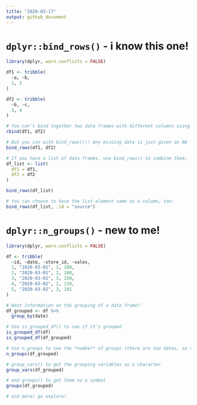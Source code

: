 ```yaml
---
title: "2020-03-17"
output: github_document
---
```


# `dplyr::bind_rows()` - i know this one!

```r
library(dplyr, warn.conflicts = FALSE)

df1 <- tribble(
  ~a, ~b,
  1, 2
)

df2 <- tribble(
  ~b, ~c,
  3, 4
)

# You can't bind together two data frames with different columns using rbind!!
rbind(df1, df2)

# But you can with bind_rows()!! Any missing data is just given an NA
bind_rows(df1, df2)

# If you have a list of data frames, use bind_rows() to combine them:
df_list <- list(
  df1 = df1,
  df2 = df2
)

bind_rows(df_list)

# You can choose to have the list element name as a column, too:
bind_rows(df_list, .id = "source")
```

# `dplyr::n_groups()` - new to me!

```r
library(dplyr, warn.conflicts = FALSE)

df <- tribble(
  ~id, ~date, ~store_id, ~sales,
  1, "2020-03-01", 1, 100,
  2, "2020-03-01", 2, 100,
  3, "2020-03-01", 3, 150,
  4, "2020-03-02", 1, 110,
  5, "2020-03-02", 3, 101
)

# Want information on the grouping of a data frame?
df_grouped <- df %>%
  group_by(date)

# Use is_grouped_df() to see if it's grouped
is_grouped_df(df)
is_grouped_df(df_grouped)

# Use n_groups to see the *number* of groups (there are two dates, so two groups)
n_groups(df_grouped)

# group_vars() to get the grouping variables as a character
group_vars(df_grouped)

# and groups() to get them as a symbol
groups(df_grouped)

# and more! go explore!
```
